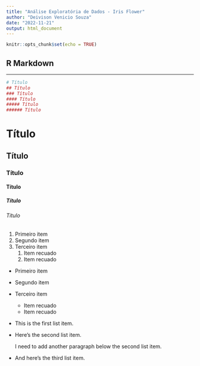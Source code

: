 ```yaml
---
title: "Análise Exploratória de Dados - Iris Flower"
author: "Deivison Venicio Souza"
date: "2022-11-21"
output: html_document
---
```


```r
knitr::opts_chunk$set(echo = TRUE)
```

## R Markdown

---
```r
# Título
## Título
### Título
#### Título
##### Título
###### Título
```

# Título
## Título
### Título
#### Título
##### Título
###### Título


1. Primeiro item 
2. Segundo item
3. Terceiro item
    1. Item recuado
    2. Item recuado

- Primeiro item 
- Segundo item
- Terceiro item
    - Item recuado
    - Item recuado
    
* This is the first list item.
* Here's the second list item.

    I need to add another paragraph below the second list item.

* And here's the third list item.
